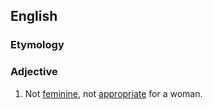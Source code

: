 ==English==

===Etymology===
{{prefix|en|un|feminine}}

===Adjective===
{{en-adj}}

# Not [[feminine]], not [[appropriate]] for a woman.